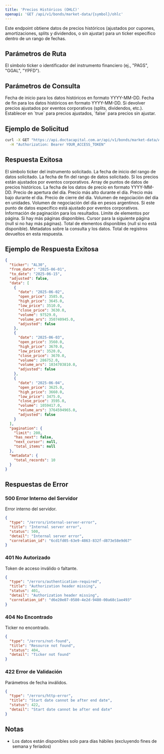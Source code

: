 ```yaml
---
title: 'Precios Históricos (OHLC)'
openapi: 'GET /api/v1/bonds/market-data/{symbol}/ohlc'
---
```


<Note>
  Este endpoint obtiene datos de precios históricos (ajustados por cupones, amortizaciones, splits y dividendos, o sin ajustar) para un ticker específico dentro de un rango de fechas.
</Note>

## Parámetros de Ruta

<ParamField path="symbol" type="string" required>
  El símbolo ticker o identificador del instrumento financiero (ej., "PAGS", "GGAL", "YPFD").
</ParamField>

## Parámetros de Consulta

<ParamField query="from_date" type="string" required>
  Fecha de inicio para los datos históricos en formato YYYY-MM-DD.
</ParamField>

<ParamField query="to_date" type="string" required>
  Fecha de fin para los datos históricos en formato YYYY-MM-DD.
</ParamField>

<ParamField query="adjusted" type="boolean" required>
  Si devolver precios ajustados por eventos corporativos (splits, dividendos, etc.). Establecer en `true` para precios ajustados, `false` para precios sin ajustar.
</ParamField>

## Ejemplo de Solicitud

```bash
curl -X GET "https://api.doctacapital.com.ar/api/v1/bonds/market-data/AL30/ohlc?from_date=2025-06-01&to_date=2025-06-15&adjusted=false" \
  -H "Authorization: Bearer YOUR_ACCESS_TOKEN"
```

## Respuesta Exitosa

<ResponseField name="ticker" type="string">
  El símbolo ticker del instrumento solicitado.
</ResponseField>

<ResponseField name="from_date" type="string">
  La fecha de inicio del rango de datos solicitado.
</ResponseField>

<ResponseField name="to_date" type="string">
  La fecha de fin del rango de datos solicitado.
</ResponseField>

<ResponseField name="adjusted" type="boolean">
  Si los precios están ajustados por eventos corporativos.
</ResponseField>

<ResponseField name="data" type="array">
  Array de puntos de datos de precios históricos.
</ResponseField>

<ResponseField name="data[].date" type="string">
  La fecha de los datos de precio en formato YYYY-MM-DD.
</ResponseField>

<ResponseField name="data[].open_price" type="number">
  Precio de apertura del día.
</ResponseField>

<ResponseField name="data[].high_price" type="number">
  Precio más alto durante el día.
</ResponseField>

<ResponseField name="data[].low_price" type="number">
  Precio más bajo durante el día.
</ResponseField>

<ResponseField name="data[].close_price" type="number">
  Precio de cierre del día.
</ResponseField>

<ResponseField name="data[].volume" type="number">
  Volumen de negociación del día en unidades.
</ResponseField>

<ResponseField name="data[].volume_ars" type="number">
  Volumen de negociación del día en pesos argentinos.
</ResponseField>

<ResponseField name="data[].adjusted" type="boolean">
  Si este punto de datos específico está ajustado por eventos corporativos.
</ResponseField>

<ResponseField name="pagination" type="object">
  Información de paginación para los resultados.
</ResponseField>

<ResponseField name="pagination.limit" type="integer">
  Límite de elementos por página.
</ResponseField>

<ResponseField name="pagination.has_next" type="boolean">
  Si hay más páginas disponibles.
</ResponseField>

<ResponseField name="pagination.next_cursor" type="string">
  Cursor para la siguiente página (null si no hay más páginas).
</ResponseField>

<ResponseField name="pagination.total_items" type="integer">
  Total de elementos disponibles (null si no está disponible).
</ResponseField>

<ResponseField name="metadata" type="object">
  Metadatos sobre la consulta y los datos.
</ResponseField>

<ResponseField name="metadata.total_records" type="integer">
  Total de registros devueltos en esta respuesta.
</ResponseField>

## Ejemplo de Respuesta Exitosa

```json
{
  "ticker": "AL30",
  "from_date": "2025-06-01",
  "to_date": "2025-06-15",
  "adjusted": false,
  "data": [
    {
      "date": "2025-06-02",
      "open_price": 3585.0,
      "high_price": 3645.0,
      "low_price": 3510.0,
      "close_price": 3630.0,
      "volume": 97529.0,
      "volume_ars": 350740945.0,
      "adjusted": false
    },
    {
      "date": "2025-06-03",
      "open_price": 3560.0,
      "high_price": 3670.0,
      "low_price": 3520.0,
      "close_price": 3670.0,
      "volume": 286752.0,
      "volume_ars": 1034703810.0,
      "adjusted": false
    },
    {
      "date": "2025-06-04",
      "open_price": 3625.0,
      "high_price": 3660.0,
      "low_price": 3475.0,
      "close_price": 3595.0,
      "volume": 1059417.0,
      "volume_ars": 3764594965.0,
      "adjusted": false
    }
  ],
  "pagination": {
    "limit": 200,
    "has_next": false,
    "next_cursor": null,
    "total_items": null
  },
  "metadata": {
    "total_records": 10
  }
}
```

## Respuestas de Error

### 500 Error Interno del Servidor
Error interno del servidor.

```json
{
  "type": "/errors/internal-server-error",
  "title": "Internal server error",
  "status": 500,
  "detail": "Internal server error",
  "correlation_id": "6cd1fd05-63e9-4863-832f-d873e58e9d67"
}
```

### 401 No Autorizado
Token de acceso inválido o faltante.

```json
{
  "type": "/errors/authentication-required",
  "title": "Authorization header missing",
  "status": 401,
  "detail": "Authorization header missing",
  "correlation_id": "d6e20e07-0580-4e2d-9480-00a68c1ae493"
}
```

### 404 No Encontrado
Ticker no encontrado.

```json
{
  "type": "/errors/not-found",
  "title": "Resource not found",
  "status": 404,
  "detail": "Ticker not found"
}
```

### 422 Error de Validación
Parámetros de fecha inválidos.

```json
{
  "type": "/errors/http-error",
  "title": "Start date cannot be after end date",
  "status": 422,
  "detail": "Start date cannot be after end date"
}
```

## Notas

- Los datos están disponibles solo para días hábiles (excluyendo fines de semana y feriados)
